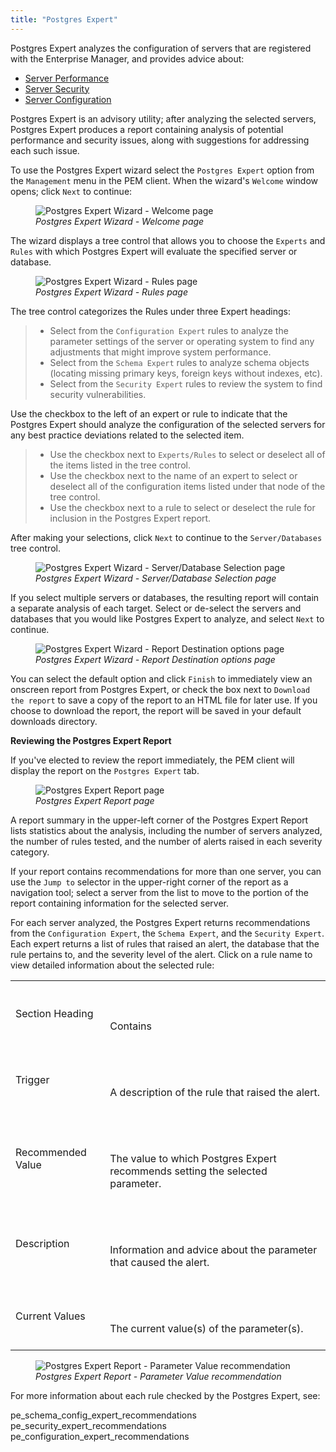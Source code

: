 ```yaml
---
title: "Postgres Expert"
---
```


<div id="pem_postgres_expert" class="registered_link"></div>

Postgres Expert analyzes the configuration of servers that are registered with the Enterprise Manager, and provides advice about:

-   [Server Performance](01_pe_schema_config_expert_recommendations/#pe_schema_config_expert_recommendations)
-   [Server Security](02_pe_security_expert_recommendations/#pe_security_expert_recommendations)
-   [Server Configuration](03_pe_configuration_expert_recommendations/#pe_configuration_expert_recommendations)

Postgres Expert is an advisory utility; after analyzing the selected servers, Postgres Expert produces a report containing analysis of potential performance and security issues, along with suggestions for addressing each such issue.

To use the Postgres Expert wizard select the `Postgres Expert` option from the `Management` menu in the PEM client. When the wizard's `Welcome` window opens; click `Next` to continue:

<figure><img src="../../images/pe_welcome.png" class="align-center" alt="Postgres Expert Wizard - Welcome page" /><figcaption aria-hidden="true"><em>Postgres Expert Wizard - Welcome page</em></figcaption></figure>

The wizard displays a tree control that allows you to choose the `Experts` and `Rules` with which Postgres Expert will evaluate the specified server or database.

<figure><img src="../../images/pe_select_rules.png" class="align-center" alt="Postgres Expert Wizard - Rules page" /><figcaption aria-hidden="true"><em>Postgres Expert Wizard - Rules page</em></figcaption></figure>

The tree control categorizes the Rules under three Expert headings:

> -   Select from the `Configuration Expert` rules to analyze the parameter settings of the server or operating system to find any adjustments that might improve system performance.
> -   Select from the `Schema Expert` rules to analyze schema objects (locating missing primary keys, foreign keys without indexes, etc).
> -   Select from the `Security Expert` rules to review the system to find security vulnerabilities.

Use the checkbox to the left of an expert or rule to indicate that the Postgres Expert should analyze the configuration of the selected servers for any best practice deviations related to the selected item.

> -   Use the checkbox next to `Experts/Rules` to select or deselect all of the items listed in the tree control.
> -   Use the checkbox next to the name of an expert to select or deselect all of the configuration items listed under that node of the tree control.
> -   Use the checkbox next to a rule to select or deselect the rule for inclusion in the Postgres Expert report.

After making your selections, click `Next` to continue to the `Server/Databases` tree control.

<figure><img src="../../images/pe_select_servers.png" class="align-center" alt="Postgres Expert Wizard - Server/Database Selection page" /><figcaption aria-hidden="true"><em>Postgres Expert Wizard - Server/Database Selection page</em></figcaption></figure>

If you select multiple servers or databases, the resulting report will contain a separate analysis of each target. Select or de-select the servers and databases that you would like Postgres Expert to analyze, and select `Next` to continue.

<figure><img src="../../images/pe_direct_output.png" class="align-center" alt="Postgres Expert Wizard - Report Destination options page" /><figcaption aria-hidden="true"><em>Postgres Expert Wizard - Report Destination options page</em></figcaption></figure>

You can select the default option and click `Finish` to immediately view an onscreen report from Postgres Expert, or check the box next to `Download the report` to save a copy of the report to an HTML file for later use. If you choose to download the report, the report will be saved in your default downloads directory.

**Reviewing the Postgres Expert Report**

If you've elected to review the report immediately, the PEM client will display the report on the `Postgres Expert` tab.

<figure><img src="../../images/pe_report.png" class="align-center" alt="Postgres Expert Report page" /><figcaption aria-hidden="true"><em>Postgres Expert Report page</em></figcaption></figure>

A report summary in the upper-left corner of the Postgres Expert Report lists statistics about the analysis, including the number of servers analyzed, the number of rules tested, and the number of alerts raised in each severity category.

If your report contains recommendations for more than one server, you can use the `Jump to` selector in the upper-right corner of the report as a navigation tool; select a server from the list to move to the portion of the report containing information for the selected server.

For each server analyzed, the Postgres Expert returns recommendations from the `Configuration Expert`, the `Schema Expert`, and the `Security Expert`. Each expert returns a list of rules that raised an alert, the database that the rule pertains to, and the severity level of the alert. Click on a rule name to view detailed information about the selected rule:

|                   |                                                                                                             |
| ----------------- | ----------------------------------------------------------------------------------------------------------- |
| Section Heading   | <br /><br /><br />Contains<br /><br />                                                                      |
| Trigger           | <br /><br /><br />A description of the rule that raised the alert.<br /><br />                              |
| Recommended Value | <br /><br /><br />The value to which Postgres Expert recommends setting the selected parameter.<br /><br /> |
| Description       | <br /><br /><br />Information and advice about the parameter that caused the alert.<br /><br />             |
| Current Values    | <br /><br /><br />The current value(s) of the parameter(s).<br /><br />                                     |

<figure><img src="../../images/pe_param_value.png" class="align-center" alt="Postgres Expert Report - Parameter Value recommendation" /><figcaption aria-hidden="true"><em>Postgres Expert Report - Parameter Value recommendation</em></figcaption></figure>

For more information about each rule checked by the Postgres Expert, see:

<div class="toctree" maxdepth="2">

pe_schema_config_expert_recommendations pe_security_expert_recommendations pe_configuration_expert_recommendations

</div>
